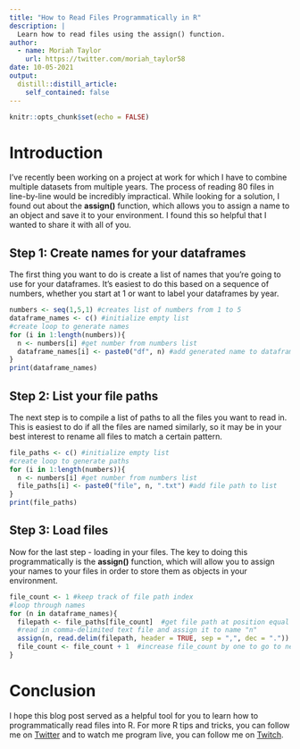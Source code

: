 ```yaml
---
title: "How to Read Files Programmatically in R"
description: |
  Learn how to read files using the assign() function.
author:
  - name: Moriah Taylor
    url: https://twitter.com/moriah_taylor58
date: 10-05-2021
output:
  distill::distill_article:
    self_contained: false
---
```



```r
knitr::opts_chunk$set(echo = FALSE)
```

# Introduction  
I've recently been working on a project at work for which I have to combine multiple datasets from multiple years. The process of reading 80 files in line-by-line would be incredibly impractical. While looking for a solution, I found out about the **assign()** function, which allows you to assign a name to an object and save it to your environment. I found this so helpful that I wanted to share it with all of you.

## Step 1: Create names for your dataframes  
The first thing you want to do is create a list of names that you're going to use for your dataframes. It's easiest to do this based on a sequence of numbers, whether you start at 1 or want to label your dataframes by year.

```r
numbers <- seq(1,5,1) #creates list of numbers from 1 to 5
dataframe_names <- c() #initialize empty list
#create loop to generate names
for (i in 1:length(numbers)){
  n <- numbers[i] #get number from numbers list
  dataframe_names[i] <- paste0("df", n) #add generated name to dataframe names list
}
print(dataframe_names)
```


## Step 2: List your file paths  
The next step is to compile a list of paths to all the files you want to read in. This is easiest to do if all the files are named similarly, so it may be in your best interest to rename all files to match a certain pattern.

```r
file_paths <- c() #initialize empty list
#create loop to generate paths
for (i in 1:length(numbers)){
  n <- numbers[i] #get number from numbers list
  file_paths[i] <- paste0("file", n, ".txt") #add file path to list
}
print(file_paths)
```

## Step 3: Load files
Now for the last step - loading in your files. The key to doing this programmatically is the **assign()** function, which will allow you to assign your names to your files in order to store them as objects in your environment.

```r
file_count <- 1 #keep track of file path index
#loop through names
for (n in dataframe_names){
  filepath <- file_paths[file_count]  #get file path at position equal to file_count
  #read in comma-delimited text file and assign it to name "n"
  assign(n, read.delim(filepath, header = TRUE, sep = ",", dec = ".")) 
  file_count <- file_count + 1  #increase file_count by one to go to next file
}
```


# Conclusion
I hope this blog post served as a helpful tool for you to learn how to programmatically read files into R. For more R tips and tricks, you can follow me on [Twitter](https://www.twitter.com/moriah_taylor58) and to watch me program live, you can follow me on [Twitch](https://www.twitch.tv/moriah_streamR).